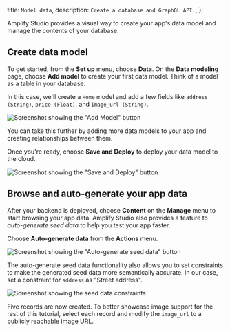   title: `Model data`,
  description: `Create a database and GraphQL API.`,
};

Amplify Studio provides a visual way to create your app's data model and manage the contents of your database.

## Create data model

To get started, from the **Set up** menu, choose **Data**. On the **Data modeling** page, choose **Add model** to create your first data model. Think of a model as a table in your database.

In this case, we'll create a `Home` model and add a few fields like `address (String)`, `price (Float)`, and `image_url (String)`. 

![Screenshot showing the "Add Model" button](/images/studio/add-model.png)

You can take this further by adding more data models to your app and creating relationships between them. 

Once you're ready, choose **Save and Deploy** to deploy your data model to the cloud.

![Screenshot showing the "Save and Deploy" button](/images/studio/deploy.png)

## Browse and auto-generate your app data

After your backend is deployed, choose **Content** on the **Manage** menu to start browsing your app data. Amplify Studio also provides a feature to *auto-generate seed data* to help you test your app faster.

Choose **Auto-generate data** from the **Actions** menu.

![Screenshot showing the "Auto-generate seed data" button](/images/studio/seed-data.png)

The auto-generate seed data functionality also allows you to set constraints to make the generated seed data more semantically accurate. In our case, set a constraint for `address` as "Street address".

![Screenshot showing the seed data constraints](/images/studio/seed-constraints.png)

Five records are now created. To better showcase image support for the rest of this tutorial, select each record and modify the `image_url` to a publicly reachable image URL.